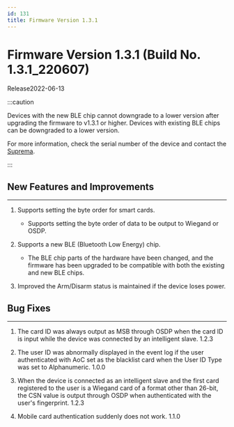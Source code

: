 ```yaml
---
id: 131
title: Firmware Version 1.3.1
---
```


# Firmware Version 1.3.1 (Build No. 1.3.1_220607)

Release<Separator/>2022-06-13

:::caution

Devices with the new BLE chip cannot downgrade to a lower version after upgrading the firmware to v1.3.1 or higher. Devices with existing BLE chips can be downgraded to a lower version.

For more information, check the serial number of the device and contact the [Suprema](https://supremainc.com).

:::

## New Features and Improvements

---

1. Supports setting the byte order for smart cards.

    - Supports setting the byte order of data to be output to Wiegand or OSDP.

1. Supports a new BLE (Bluetooth Low Energy) chip.

    - The BLE chip parts of the hardware have been changed, and the firmware has been upgraded to be compatible with both the existing and new BLE chips.

1. Improved the Arm/Disarm status is maintained if the device loses power.

## Bug Fixes

---

<BugLists>

1. The card ID was always output as MSB through OSDP when the card ID is input while the device was connected by an intelligent slave. <Badge>1.2.3</Badge>

1. The user ID was abnormally displayed in the event log if the user authenticated with AoC set as the blacklist card when the User ID Type was set to Alphanumeric. <Badge>1.0.0</Badge>

1. When the device is connected as an intelligent slave and the first card registered to the user is a Wiegand card of a format other than 26-bit, the CSN value is output through OSDP when authenticated with the user's fingerprint. <Badge>1.2.3</Badge>

1. Mobile card authentication suddenly does not work. <Badge>1.1.0</Badge>

</BugLists>